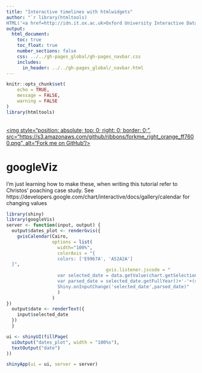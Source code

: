 ```yaml
---
title: "Interactive timelines with htmlwidgets"
author: "`r library(htmltools)
HTML('<a href=http://idn.it.ox.ac.uk>Oxford University Interactive Data Network</a>')`"
output: 
  html_document:
    toc: true
    toc_float: true
    number_sections: false
    css: ../../gh-pages_global/gh-pages_navbar.css
    includes:
      in_header: ../../gh-pages_global/_navbar.html
---
```

```r
knitr::opts_chunk$set(
	echo = TRUE,
	message = FALSE,
	warning = FALSE
)
library(htmltools)
```

<a href="https://github.com/ox-it/OxfordIDN_htmlwidgets/tree/gh-pages/timelines" target="blank">  
<img style="position: absolute; top: 0; right: 0; border: 0;",
             src="https://s3.amazonaws.com/github/ribbons/forkme_right_orange_ff7600.png",
             alt="Fork me on GitHub"/>
</a>

# googleViz

I'm just learning how to make these, when writing this tutorial refer to Christos' poaching case study. See https://developers.google.com/chart/interactive/docs/gallery/calendar for changing values 

```r
library(shiny)
library(googleVis)
server <- function(input, output) {
  output$dates_plot <- renderGvis({
    gvisCalendar(Cairo,
                 options = list(
                   width="100%",
                   colorAxis = "{
                   colors: ['E9967A', 'A52A2A']
  }",
                                     gvis.listener.jscode = "
                   var selected_date = data.getValue(chart.getSelection()[0].row,0);
                   var parsed_date = selected_date.getFullYear()+'-'+(selected_date.getMonth()+1)+'-'+selected_date.getDate();
                   Shiny.onInputChange('selected_date',parsed_date)"
                   )
                 )
})
  output$date <- renderText({
    input$selected_date
  })
  }

ui <- shinyUI(fillPage( 
  uiOutput("dates_plot", width = "100%s"),
  textOutput("date")
))

shinyApp(ui = ui, server = server)
```

